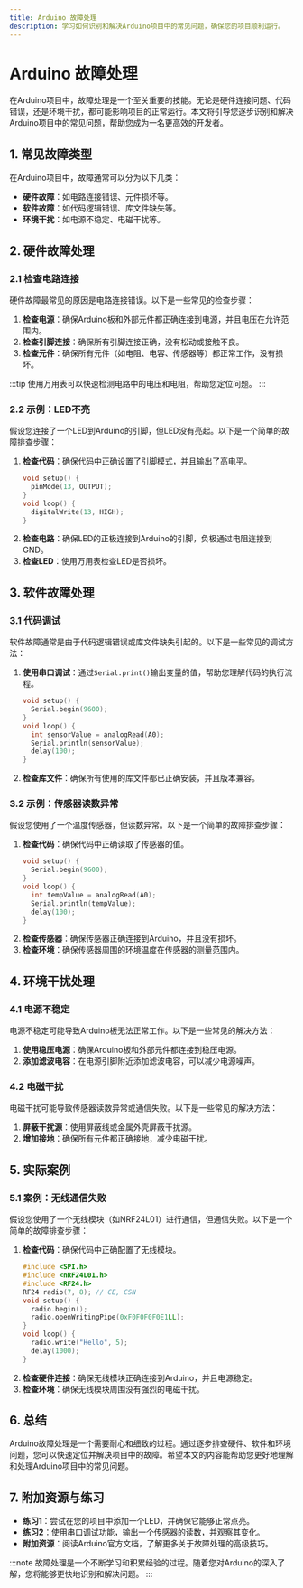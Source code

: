 ```yaml
---
title: Arduino 故障处理
description: 学习如何识别和解决Arduino项目中的常见问题，确保您的项目顺利运行。
---
```


# Arduino 故障处理

在Arduino项目中，故障处理是一个至关重要的技能。无论是硬件连接问题、代码错误，还是环境干扰，都可能影响项目的正常运行。本文将引导您逐步识别和解决Arduino项目中的常见问题，帮助您成为一名更高效的开发者。

## 1. 常见故障类型

在Arduino项目中，故障通常可以分为以下几类：

- **硬件故障**：如电路连接错误、元件损坏等。
- **软件故障**：如代码逻辑错误、库文件缺失等。
- **环境干扰**：如电源不稳定、电磁干扰等。

## 2. 硬件故障处理

### 2.1 检查电路连接

硬件故障最常见的原因是电路连接错误。以下是一些常见的检查步骤：

1. **检查电源**：确保Arduino板和外部元件都正确连接到电源，并且电压在允许范围内。
2. **检查引脚连接**：确保所有引脚连接正确，没有松动或接触不良。
3. **检查元件**：确保所有元件（如电阻、电容、传感器等）都正常工作，没有损坏。

:::tip
使用万用表可以快速检测电路中的电压和电阻，帮助您定位问题。
:::

### 2.2 示例：LED不亮

假设您连接了一个LED到Arduino的引脚，但LED没有亮起。以下是一个简单的故障排查步骤：

1. **检查代码**：确保代码中正确设置了引脚模式，并且输出了高电平。
   ```cpp
   void setup() {
     pinMode(13, OUTPUT);
   }
   void loop() {
     digitalWrite(13, HIGH);
   }
   ```
2. **检查电路**：确保LED的正极连接到Arduino的引脚，负极通过电阻连接到GND。
3. **检查LED**：使用万用表检查LED是否损坏。

## 3. 软件故障处理

### 3.1 代码调试

软件故障通常是由于代码逻辑错误或库文件缺失引起的。以下是一些常见的调试方法：

1. **使用串口调试**：通过`Serial.print()`输出变量的值，帮助您理解代码的执行流程。
   ```cpp
   void setup() {
     Serial.begin(9600);
   }
   void loop() {
     int sensorValue = analogRead(A0);
     Serial.println(sensorValue);
     delay(100);
   }
   ```
2. **检查库文件**：确保所有使用的库文件都已正确安装，并且版本兼容。

### 3.2 示例：传感器读数异常

假设您使用了一个温度传感器，但读数异常。以下是一个简单的故障排查步骤：

1. **检查代码**：确保代码中正确读取了传感器的值。
   ```cpp
   void setup() {
     Serial.begin(9600);
   }
   void loop() {
     int tempValue = analogRead(A0);
     Serial.println(tempValue);
     delay(100);
   }
   ```
2. **检查传感器**：确保传感器正确连接到Arduino，并且没有损坏。
3. **检查环境**：确保传感器周围的环境温度在传感器的测量范围内。

## 4. 环境干扰处理

### 4.1 电源不稳定

电源不稳定可能导致Arduino板无法正常工作。以下是一些常见的解决方法：

1. **使用稳压电源**：确保Arduino板和外部元件都连接到稳压电源。
2. **添加滤波电容**：在电源引脚附近添加滤波电容，可以减少电源噪声。

### 4.2 电磁干扰

电磁干扰可能导致传感器读数异常或通信失败。以下是一些常见的解决方法：

1. **屏蔽干扰源**：使用屏蔽线或金属外壳屏蔽干扰源。
2. **增加接地**：确保所有元件都正确接地，减少电磁干扰。

## 5. 实际案例

### 5.1 案例：无线通信失败

假设您使用了一个无线模块（如NRF24L01）进行通信，但通信失败。以下是一个简单的故障排查步骤：

1. **检查代码**：确保代码中正确配置了无线模块。
   ```cpp
   #include <SPI.h>
   #include <nRF24L01.h>
   #include <RF24.h>
   RF24 radio(7, 8); // CE, CSN
   void setup() {
     radio.begin();
     radio.openWritingPipe(0xF0F0F0F0E1LL);
   }
   void loop() {
     radio.write("Hello", 5);
     delay(1000);
   }
   ```
2. **检查硬件连接**：确保无线模块正确连接到Arduino，并且电源稳定。
3. **检查环境**：确保无线模块周围没有强烈的电磁干扰。

## 6. 总结

Arduino故障处理是一个需要耐心和细致的过程。通过逐步排查硬件、软件和环境问题，您可以快速定位并解决项目中的故障。希望本文的内容能帮助您更好地理解和处理Arduino项目中的常见问题。

## 7. 附加资源与练习

- **练习1**：尝试在您的项目中添加一个LED，并确保它能够正常点亮。
- **练习2**：使用串口调试功能，输出一个传感器的读数，并观察其变化。
- **附加资源**：阅读Arduino官方文档，了解更多关于故障处理的高级技巧。

:::note
故障处理是一个不断学习和积累经验的过程。随着您对Arduino的深入了解，您将能够更快地识别和解决问题。
:::